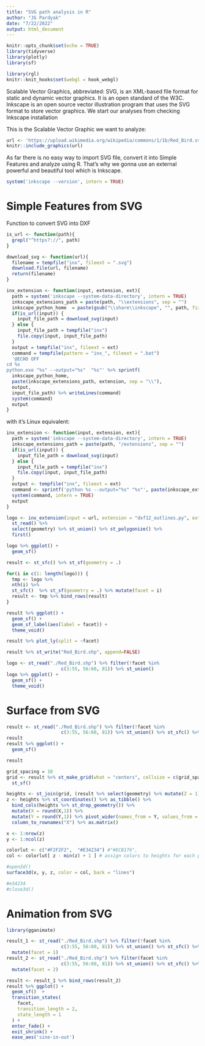 ```yaml
---
title: "SVG path analysis in R"
author: "JG Pardyak"
date: "7/22/2022"
output: html_document
---
```


```r
knitr::opts_chunk$set(echo = TRUE)
library(tidyverse)
library(plotly)
library(sf)
```

```r
library(rgl)
knitr::knit_hooks$set(webgl = hook_webgl)
```

Scalable Vector Graphics, abbreviated: SVG, is an XML-based file format for static and dynamic vector graphics. It is an open standard of the W3C. Inkscape is an open source vector illustration program that uses the SVG format to store vector graphics. We start our analyses from checking Inkscape installation

This is the Scalable Vector Graphic we want to analyze:

```r
url <- 'https://upload.wikimedia.org/wikipedia/commons/1/1b/Red_Bird.svg'
knitr::include_graphics(url)
```

As far there is no easy way to import SVG file, convert it into Simple Features and analyze using R. That's why we gonna use an external powerful and beautiful tool which is Inkscape.

```r
system('inkscape --version', intern = TRUE)
```

# Simple Features from SVG

Function to convert SVG into DXF

```r
is_url <- function(path){
  grepl("^https?://", path)
}

download_svg <- function(url){
  filename = tempfile("inx", fileext = ".svg")
  download.file(url, filename)
  return(filename)
}

inx_extension <- function(input, extension, ext){
  path = system('inkscape --system-data-directory', intern = TRUE)
  inkscape_extensions_path = paste(path, "\\extensions", sep = "")
  inkscape_python_home  = paste(gsub("\\share\\inkscape", "", path, fixed = T), "\\bin", sep = "")
  if(is_url(input)) {
    input_file_path = download_svg(input)
  } else {
    input_file_path = tempfile("inx")
    file.copy(input, input_file_path)
  }
  output = tempfile("inx", fileext = ext)
  command = tempfile(pattern = "inx_", fileext = ".bat")
  '@ECHO OFF
cd %s
python.exe "%s" --output="%s"  "%s"' %>% sprintf(
  inkscape_python_home,
  paste(inkscape_extensions_path, extension, sep = "\\"),
  output,
  input_file_path) %>% writeLines(command)
  system(command)
  output
}
```

with it's Linux equivalent:

```r
inx_extension <- function(input, extension, ext){
  path = system('inkscape --system-data-directory', intern = TRUE)
  inkscape_extensions_path = paste(path, "/extensions", sep = "")
  if(is_url(input)) {
    input_file_path = download_svg(input)
  } else {
    input_file_path = tempfile("inx")
    file.copy(input, input_file_path)
  }
  output <- tempfile("inx", fileext = ext)
  command <- sprintf('python %s --output="%s" "%s"', paste(inkscape_extensions_path, extension, sep = "/"), output, input_file_path)
  system(command, intern = TRUE)
  output
}
```

```r
logo <- inx_extension(input = url, extension = "dxf12_outlines.py", ext =".dxf") %>%
  st_read() %>%
  select(geometry) %>% st_union() %>% st_polygonize() %>% 
  first()

logo %>% ggplot() +
  geom_sf()
```

```r
result <- st_sfc() %>% st_sf(geometry = .)

for(i in c(1: length(logo))) {
  tmp <- logo %>% 
  nth(i) %>%
  st_sfc()  %>% st_sf(geometry = .) %>% mutate(facet = i)
  result <- tmp %>% bind_rows(result) 
}
```

```r
result %>% ggplot() +
  geom_sf() +
  geom_sf_label(aes(label = facet)) +
  theme_void()
```

```r
result %>% plot_ly(split = ~facet)
```

```r
result %>% st_write("Red_Bird.shp", append=FALSE)

```

```r
logo <- st_read("./Red_Bird.shp") %>% filter(!facet %in% 
                    c(3:55, 56:60, 81)) %>% st_union()
logo %>% ggplot() +
  geom_sf() +
  theme_void()
```

# Surface from SVG

```r
result <- st_read("./Red_Bird.shp") %>% filter(!facet %in% 
                    c(3:55, 56:60, 81)) %>% st_union() %>% st_sfc() %>% st_sf()
result
result %>% ggplot() +
  geom_sf()
```

```r
result
```

```r
grid_spacing = 10
grid <- result %>% st_make_grid(what = "centers", cellsize = c(grid_spacing, grid_spacing)) %>%
  st_sf() 
```

```r
heights <- st_join(grid, (result %>% select(geometry) %>% mutate(Z = 1))) %>% replace(is.na(.), 0) 
z <- heights %>% st_coordinates() %>% as_tibble() %>% 
  bind_cols(heights %>% st_drop_geometry()) %>%
  mutate(X = round(X,1)) %>%
  mutate(Y = round(Y,1)) %>% pivot_wider(names_from = Y, values_from = Z) %>%
  column_to_rownames("X") %>% as.matrix()
```

```r
x <- 1:nrow(z)  
y <- 1:ncol(z)  

colorlut <- c("#F2F2F2",  "#E34234") #"#ECB176",
col <- colorlut[ z - min(z) + 1 ] # assign colors to heights for each point

#open3d()
surface3d(x, y, z, color = col, back = "lines")

#e34234
#close3d()
```

# Animation from SVG

```r
library(gganimate)

result_1 <- st_read("./Red_Bird.shp") %>% filter(!facet %in% 
                    c(3:55, 56:60, 81)) %>% st_union() %>% st_sfc() %>% st_sf() %>% 
  mutate(facet = 1)
result_2 <- st_read("./Red_Bird.shp") %>% filter(facet %in% 
                    c(3:55, 56:60, 81)) %>% st_union() %>% st_sfc() %>% st_sf() %>% 
  mutate(facet = 2)

result <- result_1 %>% bind_rows(result_2)
result %>% ggplot() +
  geom_sf()  + 
  transition_states(
    facet,
    transition_length = 2,
    state_length = 1
  ) +
  enter_fade() + 
  exit_shrink() +
  ease_aes('sine-in-out')
```

